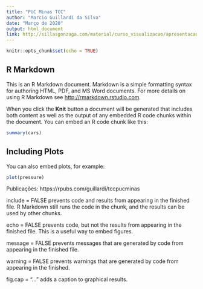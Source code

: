 ```yaml
---
title: "PUC Minas TCC"
author: "Marcio Guillardi da Silva"
date: "Março de 2020"
output: html_document
link: http://sillasgonzaga.com/material/curso_visualizacao/apresentacao-de-dados-com-relatorios.html
---
```


```r
knitr::opts_chunk$set(echo = TRUE)
```

## R Markdown

This is an R Markdown document. Markdown is a simple formatting syntax for authoring HTML, PDF, and MS Word documents. For more details on using R Markdown see <http://rmarkdown.rstudio.com>.

When you click the **Knit** button a document will be generated that includes both content as well as the output of any embedded R code chunks within the document. You can embed an R code chunk like this:

```r
summary(cars)
```

## Including Plots

You can also embed plots, for example:

```r
plot(pressure)
```

Publicações:
https://rpubs.com/guillardi/tccpucminas



include = FALSE 
prevents code and results from appearing in the finished file. R Markdown still runs the code in the chunk, and the results can be used by other chunks.

echo = FALSE 
prevents code, but not the results from appearing in the finished file. This is a useful way to embed figures.

message = FALSE 
prevents messages that are generated by code from appearing in the finished file.

warning = FALSE 
prevents warnings that are generated by code from appearing in the finished.

fig.cap = "..." 
adds a caption to graphical results.
